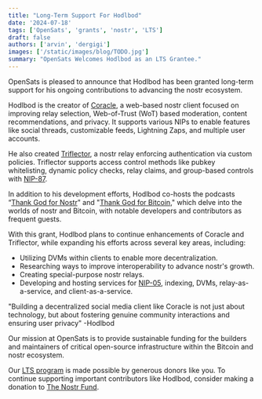 ```yaml
---
title: "Long-Term Support For Hodlbod"
date: '2024-07-18'
tags: ['OpenSats', 'grants', 'nostr', 'LTS']
draft: false
authors: ['arvin', 'dergigi']
images: ['/static/images/blog/TODO.jpg']
summary: "OpenSats Welcomes Hodlbod as an LTS Grantee."
---
```


OpenSats is pleased to announce that Hodlbod has been granted long-term support
for his ongoing contributions to advancing the nostr ecosystem.

Hodlbod is the creator of [Coracle](https://coracle.social/), a web-based nostr
client focused on improving relay selection, Web-of-Trust (WoT) based
moderation, content recommendations, and privacy. It supports various NIPs to
enable features like social threads, customizable feeds, Lightning Zaps, and
multiple user accounts.

He also created [Triflector](https://github.com/coracle-social/triflector), a
nostr relay enforcing authentication via custom policies. Triflector supports
access control methods like pubkey whitelisting, dynamic policy checks, relay
claims, and group-based controls with
[NIP-87](https://github.com/coracle-social/nips/blob/groups/87.md).

In addition to his development efforts, Hodlbod co-hosts the podcasts “[Thank
God for Nostr](https://podcastindex.org/podcast/6437926)" and "[Thank God for
Bitcoin](https://podcastindex.org/podcast/6437929)," which delve into the worlds
of nostr and Bitcoin, with notable developers and contributors as frequent
guests.

With this grant, Hodlbod plans to continue enhancements of Coracle and
Triflector, while expanding his efforts across several key areas, including:

- Utilizing DVMs within clients to enable more decentralization.
- Researching ways to improve interoperability to advance nostr's growth.
- Creating special-purpose nostr relays.
- Developing and hosting services for [NIP-05](https://github.com/nostr-protocol/nips/blob/master/05.md), indexing, DVMs, relay-as-a-service, and client-as-a-service.

"Building a decentralized social media client like Coracle is not just about
technology, but about fostering genuine community interactions and ensuring user
privacy" -Hodlbod

Our mission at OpenSats is to provide sustainable funding for the builders and
maintainers of critical open-source infrastructure within the Bitcoin and nostr
ecosystem.

Our [LTS program](/blog/nostr-lts-long-term-support-for-nostr-developers) is
made possible by generous donors like you. To continue supporting important
contributors like Hodlbod, consider making a donation to [The Nostr
Fund](/funds/nostr).

<center>
    <DonateToNostrFundButton/>
</center>
